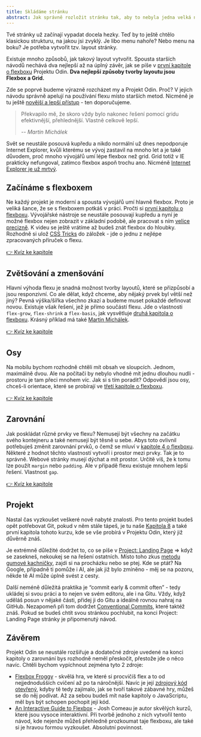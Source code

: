 ```yaml
---
title: Skládáme stránku
abstract: Jak správně rozložit stránku tak, aby to nebyla jedna velká nudle? S pomocí flexboxu, který se naučíme v této kapitole.
---
```


Tvé stránky už začínají vypadat docela hezky. Teď by to ještě chtělo klasickou strukturu, na jakou jsi zvyklý. Je libo menu nahoře? Nebo menu na boku? Je potřeba vytvořit tzv. layout stránky.

Existuje mnoho způsobů, jak takový layout vytvořit. Spousta starších návodů nechává dva nejlepší až na úplný závěr, jak se píše v [první kapitole o flexboxu](https://www.theodinproject.com/lessons/foundations-introduction-to-flexbox) Projektu Odin. **Dva nejlepší způsoby tvorby layoutu jsou Flexbox a Grid.**

Zde se poprvé budeme výrazně rozcházet my a Projekt Odin. Proč? V jejich návodu správně apelují na používání flexu místo starších metod. Nicméně je tu ještě [novější a lepší přístup](https://www.vzhurudolu.cz/prirucka/css-grid-proc) - ten doporučujeme.

> Překvapilo mě, že skoro vždy bylo nakonec řešení pomocí gridu efektivnější, přehlednější. Vlastně celkově lepší.
>
> <cite className='pt-4 pl-4 block'>-- Martin Michálek</cite>

Svět se neustále posouvá kupředu a nikdo normální už dnes nepodporuje Internet Explorer, kvůli kterému se vývoj zastavil na mnoho let a je také důvodem, proč mnoho vývojářů umí lépe flexbox než grid. Grid totiž v IE prakticky nefungoval, zatímco flexbox aspoň trochu ano. Nicméně [Internet Explorer je už mrtvý](https://www.vzhurudolu.cz/prirucka/msie).

## Začínáme s flexboxem

Ne každý projekt je moderní a spousta vývojářů umí hlavně flexbox. Proto je veliká šance, že se s flexboxem potkáš v práci. Pročti si [první kapitolu o flexboxu](https://www.theodinproject.com/lessons/foundations-introduction-to-flexbox). Vývojářské nástroje se neustále posouvají kupředu a nyní je možné flexbox nejen zobrazit v základní podobě, ale pracovat s ním [velice precizně](https://www.youtube.com/watch?v=J5n2aS37rpE). K videu se ještě vrátíme až budeš znát flexbox do hloubky. Rozhodně si ulož [CSS Tricks](https://css-tricks.com/snippets/css/a-guide-to-flexbox/) do záložek - jde o jednu z nejlépe zpracovaných příruček o flexu.

[👉 Kvíz ke kapitole](https://docs.google.com/forms/d/e/1FAIpQLSdmgFM3lcYajLqOcD9f8VDK09GaZbfi1S4IXT_7zJ3nAUvJ0g/viewform)

## Zvětšování a zmenšování

Hlavní výhoda flexu je snadná možnost tvorby layoutů, které se přizpůsobí a jsou responzivní. Co ale dělat, když chceme, aby nějaký prvek byl větší než jiný? Pevná výška/šířka všechno zkazí a budeme muset pokaždé definovat novou. Existuje však řešení, jež je přímo součástí flexu. Jde o vlastnosti `flex-grow`, `flex-shrink` a `flex-basis`, jak vysvětluje [druhá kapitola o flexboxu](https://www.theodinproject.com/lessons/foundations-growing-and-shrinking). Krásný příklad má také [Martin Michálek](https://www.vzhurudolu.cz/prirucka/css-flexbox#priklad-treti).

[👉 Kvíz ke kapitole](https://docs.google.com/forms/d/e/1FAIpQLScywhWF2iqerj1f89rXW6BRMVsSp8oR5Rpahgc9yNixOYKn-Q/viewform)

## Osy

Na mobilu bychom rozhodně chtěli mít obsah ve sloupcích. Jednom, maximálně dvou. Ale na počítači by nebylo vhodné mít jednu dlouhou nudli - prostoru je tam přeci mnohem víc. Jak si s tím poradit? Odpovědí jsou osy, chceš-li orientace, které se probírají ve [třetí kapitole o flexboxu](https://www.theodinproject.com/lessons/foundations-axes).

[👉 Kvíz ke kapitole](https://docs.google.com/forms/u/1/d/e/1FAIpQLSfmO8Oz8xEzKrYJxYrfrebrOjKt8MiSTQYREwrC6huMTMhSQA/viewform)

## Zarovnání

Jak poskládat různé prvky ve flexu? Nemusejí být všechny na začátku svého kontejneru a také nemusejí být těsně u sebe. Abys toto ovlivnil potřebuješ změnit zarovnání prvků, o čemž se mluví v [kapitole 4 o flexboxu](https://www.theodinproject.com/lessons/foundations-alignment). Některé z hodnot těchto vlastností vytvoří i prostor mezi prvky. Tak je to správně. Webové stránky musejí dýchat a mít prostor. Určitě víš, že k tomu lze použít `margin` nebo `padding`. Ale v případě flexu existuje mnohem lepší řešení. Vlastnost `gap`.

[👉 Kvíz ke kapitole](https://docs.google.com/forms/d/e/1FAIpQLSeCH8BytMESPjVsEHbK87C8E2Svzxy7bmSmDCqdJ7l9onugtQ/viewform)

## Projekt

Nastal čas vyzkoušet veškeré nově nabyté znalosti. Pro tento projekt budeš opět potřebovat Git, pokud v něm stále tápeš, je tu naše [Kapitola 8](https://naucme.it/chapter/qa-08) a také první kapitola tohoto kurzu, kde se vše probírá v Projektu Odin, který již důvěrně znáš.

Je extrémně důležité dodržet to, co se píše v [Project: Landing Page](https://www.theodinproject.com/lessons/foundations-landing-page) ⇒ když se zasekneš, nekoukej se na řešení ostatních. Místo toho zkus [metodu gumové kachničky](https://it-slovnik.cz/pojem/rubber-duck-debugging), zajdi si na procházku nebo se ptej. Kde se ptát? Na Google, případně ti pomůže i AI, ale jak již bylo zmíněno - měj se na pozoru, někde tě AI může úplně svést z cesty.

Další neméně důležitá praktika je “commit early & commit often” - tedy ukládej si svou práci a to nejen ve svém editoru, ale i na Gitu. Vždy, když uděláš posun v nějaké části, přidej ji do Gitu a ideálně rovnou nahraj na GitHub. Nezapomeň při tom dodržet [Conventional Commits](https://www.conventionalcommits.org/en/v1.0.0/), které taktéž znáš. Pokud se budeš chtít svou stránkou pochlubit, na konci Project: Landing Page stránky je připomenutý návod.

## Závěrem

Projekt Odin se neustále rozšiřuje a dodatečné zdroje uvedené na konci kapitoly o zarovnání bys rozhodně neměl přeskočit, přestože jde o něco navíc. Chtěli bychom vypíchnout zejména tyto 2 zdroje:

-   [Flexbox Froggy](https://flexboxfroggy.com/) - skvělá hra, ve které si procvičíš flex a to od nejjednodušších cvičení až po ta náročnější. Navíc je její [zdrojový kód otevřený](https://github.com/thomaspark/flexboxfroggy/), kdyby tě tedy zajímalo, jak se tvoří takové zábavné hry, můžeš se do něj podívat. Až za sebou budeš mít naše kapitoly o JavaScriptu, měl bys být schopen pochopit její kód.
-   [An Interactive Guide to Flexbox](https://www.joshwcomeau.com/css/interactive-guide-to-flexbox/) - Josh Comeau je autor skvělých kurzů, které jsou vysoce interaktivní. Při tvorbě jednoho z nich vytvořil tento návod, kde nejenže můžeš přehledně prozkoumat taje flexboxu, ale také si je hravou formou vyzkoušet. Absolutní povinnost.
